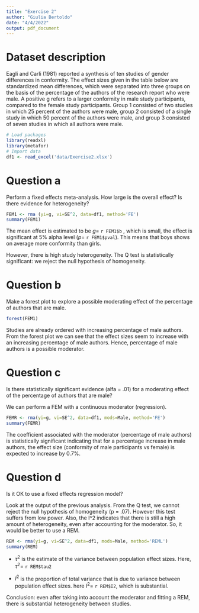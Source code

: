 ```yaml
---
title: "Exercise 2"
author: "Giulia Bertoldo"
date: "4/4/2022"
output: pdf_document
---
```


# Dataset description

Eagli and Carli (1981) reported a synthesis of ten studies of gender differences in conformity. The effect sizes given in the table below are standardized mean differences, which were separated into three groups on the basis of the percentage of the authors of the research report who were male. A positive g refers to a larger conformity in male study participants, compared to the female study participants. Group 1 consisted of two studies in which 25 percent of the authors were male, group 2 consisted of a single study in which 50 percent of the authors were male, and group 3 consisted of seven studies in which all authors were male.


```r
# Load packages
library(readxl)
library(metafor)
# Import data
df1 <- read_excel('data/Exercise2.xlsx')
```

\newpage

# Question a

Perform a fixed effects meta-analysis. How large is the overall effect? Is there evidence for heterogeneity?

```r
FEM1 <- rma (yi=g, vi=SE^2, data=df1, method='FE')
summary(FEM1)
```

The mean effect is estimated to be $g =$ `r FEM1$b` , which is small, the effect is significant at 5% alpha level  ($p =$ `r FEM1$pval`). This means that boys shows on average more conformity than girls. 

However, there is high study heterogeneity. The Q test is statistically significant: we reject the null hypothesis of homogeneity.

\newpage

# Question b

Make a forest plot to explore a possible moderating effect of the percentage of authors that are male.

```r
forest(FEM1)
```

Studies are already ordered with increasing percentage of male authors. From the forest plot we can see that the effect sizes seem to increase with an increasing percentage of male authors. Hence, percentage of male authors is a possible moderator. 

\newpage

# Question c

Is there statistically significant evidence (alfa = .01) for a moderating effect of the percentage of authors that are male?

We can perform a FEM with a  continuous moderator (regression).

```r
FEMR <- rma(yi=g, vi=SE^2, data=df1, mods=Male, method='FE')
summary(FEMR)
```

The coefficient associated with the moderator (percentage of male authors) is statistically significant indicating that for a percentage increase in male authors, the effect size (conformity of male participants vs female) is expected to increase by 0.7%. 

\newpage

# Question d

Is it OK to use a fixed effects regression model?

Look at the output of the previous analysis. From the Q test, we cannot reject the null hypothesis of homogeneity (p = .07). However this test suffers from low power. Also, the I^2 indicates that there is still a high amount of heterogeneity, even after accounting for the moderator. So, it would be better to use a REM.


```r
REM <- rma(yi=g, vi=SE^2, data=df1, mods=Male, method='REML')
summary(REM)
```

* $\tau^2$ is the estimate of the variance between population effect sizes. Here,  $\tau^2 =$ `r REM$tau2`

* $I^2$ is the proportion of total variance that is due to variance between population effect sizes. here $I^2 =$ `r REM$I2`, which is substantial.

Conclusion: even after taking into account the moderator and fitting a REM, there is substantial heterogeneity between studies. 




